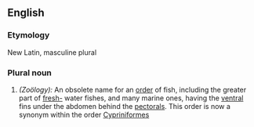 ==English==

===Etymology===
New Latin, masculine plural 
===Plural noun===
#''(Zoölogy):'' An obsolete name for an [[order]] of fish, including the greater part of [[fresh-]] water fishes, and many marine ones, having the [[ventral]] fins under the abdomen behind the [[pectoral]]s.  This order is now a synonym within the order [[Cypriniformes]]